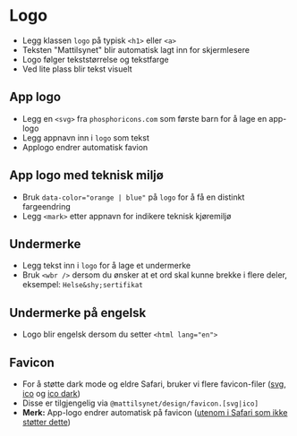 
<Meta of={stories} />

# Logo
- Legg klassen `logo` på typisk `<h1>` eller `<a>`
- Teksten "Mattilsynet" blir automatisk lagt inn for skjermlesere
- Logo følger tekststørrelse og tekstfarge
- Ved lite plass blir tekst visuelt
<Canvas of={stories.Default} />

## App logo
- Legg en `<svg>` fra `phosphoricons.com` som første barn for å lage en app-logo
- Legg appnavn inn i `logo` som tekst
- Applogo endrer automatisk favion
<Canvas of={stories.WithAppIcon} />

## App logo med teknisk miljø
- Bruk `data-color="orange | blue"` på `logo` for å få en distinkt fargeendring
- Legg `<mark>` etter appnavn for indikere teknisk kjøremiljø
<Canvas of={stories.WithAppIconEnvironment} />

## Undermerke
- Legg tekst inn i `logo` for å lage et undermerke
- Bruk `<wbr />` dersom du ønsker at et ord skal kunne brekke i flere deler, eksempel: `Helse&shy;sertifikat`
<Canvas of={stories.WithSubbrand} />

## Undermerke på engelsk
- Logo blir engelsk dersom du setter `<html lang="en">`
<Canvas of={stories.WithSubbrandEnglish} />

## Favicon
- For å støtte dark mode og eldre Safari, bruker vi flere favicon-filer (<a href="/favicon.svg" download>svg</a>, <a href="/favicon.ico" download>ico</a> og <a href="/favicon-dark.ico" download>ico dark</a>)
- Disse er tilgjengelig via `@mattilsynet/design/favicon.[svg|ico]`
- **Merk:** App-logo endrer automatisk på favicon ([utenom i Safari som ikke støtter dette](https://bugs.webkit.org/show_bug.cgi?id=95979#c2))
```html
<head>
  <link rel="icon" href="/favicon.svg" type="image/svg+xml" />
  <link rel="icon" href="/favicon.ico" media="(prefers-color-scheme: light)" />
  <link rel="icon" href="/favicon-dark.ico" media="(prefers-color-scheme: dark)" />
</head>
```

<CssVariables component="logo" />